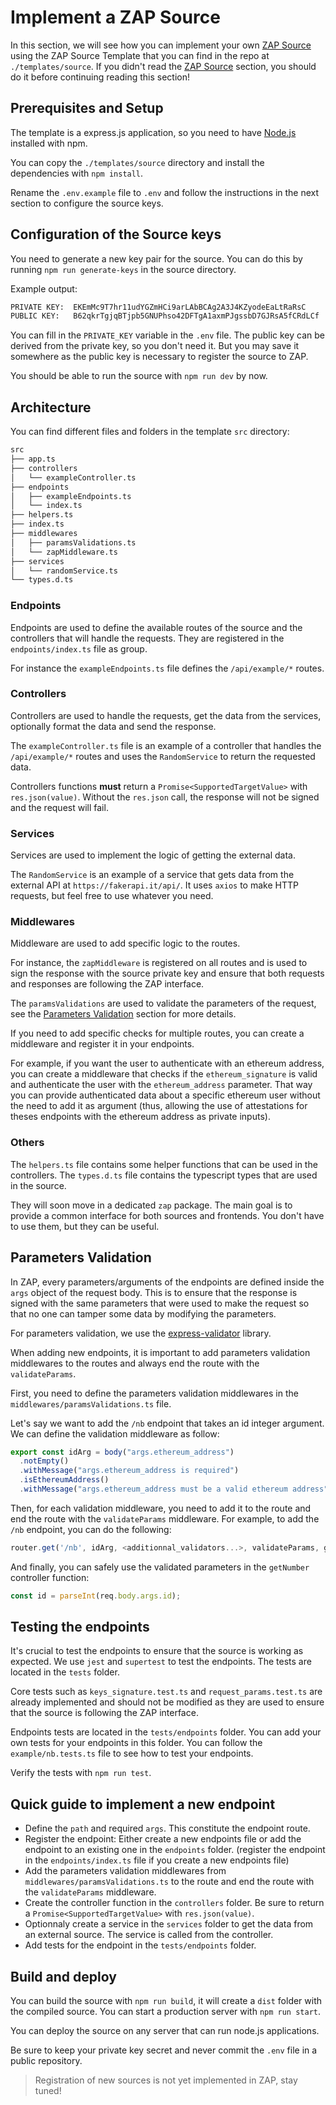 # Implement a ZAP Source

In this section, we will see how you can implement your own [ZAP Source](../concepts/ZAPSource)
using the ZAP Source Template that you can find in the repo at `./templates/source`.
If you didn't read the [ZAP Source](../concepts/ZAPSource) section, you should do it before continuing reading this section!

## Prerequisites and Setup

The template is a express.js application, so you need to have [Node.js](https://nodejs.org/en/) installed with npm.

You can copy the `./templates/source` directory and install the dependencies with `npm install`.

Rename the `.env.example` file to `.env` and follow the instructions in the next section to configure the source keys.

## Configuration of the Source keys

You need to generate a new key pair for the source. You can do this by running `npm run generate-keys` in the source directory.

Example output:

```bash
PRIVATE KEY:  EKEmMc9T7hr11udYGZmHCi9arLAbBCAg2A3J4KZyodeEaLtRaRsC
PUBLIC KEY:   B62qkrTgjqBTjpb5GNUPhso42DFTgA1axmPJgssbD7GJRsA5fCRdLCf
```

You can fill in the `PRIVATE_KEY` variable in the `.env` file.
The public key can be derived from the private key, so you don't need it.
But you may save it somewhere as the public key is necessary to register the source to ZAP.

You should be able to run the source with `npm run dev` by now.

## Architecture

You can find different files and folders in the template `src` directory:

```bash
src
├── app.ts
├── controllers
│   └── exampleController.ts
├── endpoints
│   ├── exampleEndpoints.ts
│   └── index.ts
├── helpers.ts
├── index.ts
├── middlewares
│   ├── paramsValidations.ts
│   └── zapMiddleware.ts
├── services
│   └── randomService.ts
└── types.d.ts
```

### Endpoints

Endpoints are used to define the available routes of the source and the controllers that will handle the requests.
They are registered in the `endpoints/index.ts` file as group.

For instance the `exampleEndpoints.ts` file defines the `/api/example/*` routes.

### Controllers

Controllers are used to handle the requests, get the data from the services, optionally format the data and send the response.

The `exampleController.ts` file is an example of a controller that handles the `/api/example/*` routes and uses the `RandomService` to return the requested data.

Controllers functions **must** return a `Promise<SupportedTargetValue>` with `res.json(value)`.
Without the `res.json` call, the response will not be signed and the request will fail.

### Services

Services are used to implement the logic of getting the external data.

The `RandomService` is an example of a service that gets data from the external API at `https://fakerapi.it/api/`. It uses `axios` to make HTTP requests, but feel free to use whatever you need.

### Middlewares

Middleware are used to add specific logic to the routes.

For instance, the `zapMiddleware` is registered on all routes and is used to sign the response with the source private key and ensure that both requests and responses are following the ZAP interface.

The `paramsValidations` are used to validate the parameters of the request, see the [Parameters Validation](#parameters-validation) section for more details.

If you need to add specific checks for multiple routes, you can create a middleware and register it in your endpoints.

For example, if you want the user to authenticate with an ethereum address, you can create a middleware that checks if the `ethereum_signature` is valid and authenticate the user with the `ethereum_address` parameter.
That way you can provide authenticated data about a specific ethereum user without the need to add it as argument (thus, allowing the use of attestations for theses endpoints with the ethereum address as private inputs).

### Others

The `helpers.ts` file contains some helper functions that can be used in the controllers.
The `types.d.ts` file contains the typescript types that are used in the source.

They will soon move in a dedicated `zap` package.
The main goal is to provide a common interface for both sources and frontends.
You don't have to use them, but they can be useful.

## Parameters Validation

In ZAP, every parameters/arguments of the endpoints are defined inside the `args` object of the request body.
This is to ensure that the response is signed with the same parameters that were used to make the request so that no one can tamper some data by modifying the parameters.

For parameters validation, we use the [express-validator](https://express-validator.github.io/docs/) library.

When adding new endpoints, it is important to add parameters validation middlewares to the routes and always end the route with the `validateParams`.

First, you need to define the parameters validation middlewares in the `middlewares/paramsValidations.ts` file.

Let's say we want to add the `/nb` endpoint that takes an id integer argument. We can define the validation middleware as follow:

```typescript
export const idArg = body("args.ethereum_address")
  .notEmpty()
  .withMessage("args.ethereum_address is required")
  .isEthereumAddress()
  .withMessage("args.ethereum_address must be a valid ethereum address");
```

Then, for each validation middleware, you need to add it to the route and end the route with the `validateParams` middleware.
For example, to add the `/nb` endpoint, you can do the following:

```typescript
router.get('/nb', idArg, <additionnal_validators...>, validateParams, getNumber);
```

And finally, you can safely use the validated parameters in the `getNumber` controller function:

```typescript
const id = parseInt(req.body.args.id);
```

## Testing the endpoints

It's crucial to test the endpoints to ensure that the source is working as expected.
We use `jest` and `supertest` to test the endpoints. The tests are located in the `tests` folder.

Core tests such as `keys_signature.test.ts` and `request_params.test.ts` are already implemented and should not be modified as they are used to ensure that the source is following the ZAP interface.

Endpoints tests are located in the `tests/endpoints` folder. You can add your own tests for your endpoints in this folder.
You can follow the `example/nb.tests.ts` file to see how to test your endpoints.

Verify the tests with `npm run test`.

## Quick guide to implement a new endpoint

- Define the `path` and required `args`. This constitute the endpoint route.
- Register the endpoint: Either create a new endpoints file or add the endpoint to an existing one in the `endpoints` folder. (register the endpoint in the `endpoints/index.ts` file if you create a new endpoints file)
- Add the parameters validation middlewares from `middlewares/paramsValidations.ts` to the route and end the route with the `validateParams` middleware.
- Create the controller function in the `controllers` folder. Be sure to return a `Promise<SupportedTargetValue>` with `res.json(value)`.
- Optionnaly create a service in the `services` folder to get the data from an external source. The service is called from the controller.
- Add tests for the endpoint in the `tests/endpoints` folder.

## Build and deploy

You can build the source with `npm run build`, it will create a `dist` folder with the compiled source.
You can start a production server with `npm run start`.

You can deploy the source on any server that can run node.js applications.

Be sure to keep your private key secret and never commit the `.env` file in a public repository.

> Registration of new sources is not yet implemented in ZAP, stay tuned!

